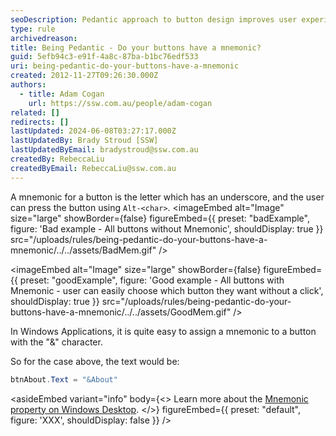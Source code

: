 ```yaml
---
seoDescription: Pedantic approach to button design improves user experience and accessibility by providing mnemonics for easy navigation.
type: rule
archivedreason:
title: Being Pedantic - Do your buttons have a mnemonic?
guid: 5efb94c3-e91f-4a8c-87ba-b1bc76edf533
uri: being-pedantic-do-your-buttons-have-a-mnemonic
created: 2012-11-27T09:26:30.000Z
authors:
  - title: Adam Cogan
    url: https://ssw.com.au/people/adam-cogan
related: []
redirects: []
lastUpdated: 2024-06-08T03:27:17.000Z
lastUpdatedBy: Brady Stroud [SSW]
lastUpdatedByEmail: bradystroud@ssw.com.au
createdBy: RebeccaLiu
createdByEmail: RebeccaLiu@ssw.com.au
---
```


A mnemonic for a button is the letter which has an underscore, and the user can press the button using `Alt-<char>`.
<imageEmbed
  alt="Image"
  size="large"
  showBorder={false}
  figureEmbed={{
    preset: "badExample",
    figure: 'Bad example - All buttons without Mnemonic',
    shouldDisplay: true
  }}
  src="/uploads/rules/being-pedantic-do-your-buttons-have-a-mnemonic/../../assets/BadMem.gif"
/>

<imageEmbed
  alt="Image"
  size="large"
  showBorder={false}
  figureEmbed={{
    preset: "goodExample",
    figure: 'Good example - All buttons with Mnemonic - user can easily choose which button they want without a click',
    shouldDisplay: true
  }}
  src="/uploads/rules/being-pedantic-do-your-buttons-have-a-mnemonic/../../assets/GoodMem.gif"
/>

In Windows Applications, it is quite easy to assign a mnemonic to a button with the "&" character.

So for the case above, the text would be:

```cs
btnAbout.Text = "&About"
```

<asideEmbed
  variant="info"
  body={<>
    Learn more about the [Mnemonic property on Windows Desktop](https://learn.microsoft.com/en-us/dotnet/api/system.windows.forms.label.usemnemonic?view=windowsdesktop-7.0).
  </>}
  figureEmbed={{
    preset: "default",
    figure: 'XXX',
    shouldDisplay: false
  }}
/>

